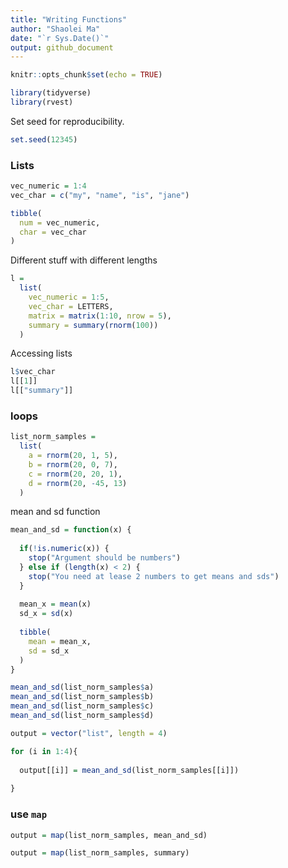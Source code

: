 ```yaml
---
title: "Writing Functions"
author: "Shaolei Ma"
date: "`r Sys.Date()`"
output: github_document
---
```


```r
knitr::opts_chunk$set(echo = TRUE)

library(tidyverse)
library(rvest)
```

Set seed for reproducibility.

```r
set.seed(12345)
```

### Lists

```r
vec_numeric = 1:4
vec_char = c("my", "name", "is", "jane")

tibble(
  num = vec_numeric,
  char = vec_char
)
```

Different stuff with different lengths

```r
l = 
  list(
    vec_numeric = 1:5,
    vec_char = LETTERS,
    matrix = matrix(1:10, nrow = 5),
    summary = summary(rnorm(100))
  )
```

Accessing lists

```r
l$vec_char
l[[1]]
l[["summary"]]
```

### loops

```r
list_norm_samples = 
  list(
    a = rnorm(20, 1, 5),
    b = rnorm(20, 0, 7),
    c = rnorm(20, 20, 1),
    d = rnorm(20, -45, 13)
  )
```

mean and sd function

```r
mean_and_sd = function(x) {
  
  if(!is.numeric(x)) {
    stop("Argument should be numbers")
  } else if (length(x) < 2) {
    stop("You need at lease 2 numbers to get means and sds")
  }
  
  mean_x = mean(x)
  sd_x = sd(x)
  
  tibble(
    mean = mean_x,
    sd = sd_x
  )
}
```

```r
mean_and_sd(list_norm_samples$a)
mean_and_sd(list_norm_samples$b)
mean_and_sd(list_norm_samples$c)
mean_and_sd(list_norm_samples$d)
```

```r
output = vector("list", length = 4)

for (i in 1:4){
  
  output[[i]] = mean_and_sd(list_norm_samples[[i]])
  
}
```

### use `map`

```r
output = map(list_norm_samples, mean_and_sd)

output = map(list_norm_samples, summary)
```


